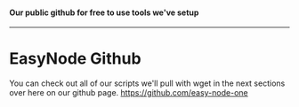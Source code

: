 #### Our public github for free to use tools we've setup
---
# EasyNode Github
You can check out all of our scripts we'll pull with wget in the next sections over here on our github page.
https://github.com/easy-node-one
